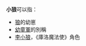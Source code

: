 {{noteTA
|G1=百變小櫻
}}
'''小狼'''可以指：
*[[狼|狼]]的幼崽
*[[幼童軍|幼童軍]]的別稱
*[[李小狼|李小狼]]，《庫洛魔法使》角色

{{Disambig|cat=二字消歧義}}